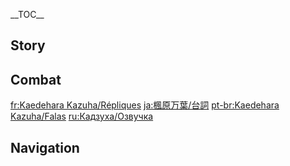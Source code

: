 {{CharacterTabs}}
{{LanguageTabs}}

__TOC__
==Story==
{{VO/Story
|character           = Kaedehara Kazuha

|vo_01_01_title      = Hello
|vo_01_01_file       = VO_{language}{character} Hello.ogg
|vo_01_01_tx         = "Come driving rain or winds that churn, I shall return, by blade alone, armed, if barefoot, to my home..." I am Kaedehara Kazuha, a wanderer who roams the land. Since we are both travelers, let us journey together for a time.

|vo_02_01_title      = Chat: Nature
|vo_02_01_file       = VO_{language}{character} Chat - Nature.ogg
|vo_02_01_tx         = This scenery is wonderful... Surely enough to convince anyone to become a wanderer.

|vo_02_02_title      = Chat: Playing a Tune
|vo_02_02_file       = VO_{language}{character} Chat - Playing a Tune.ogg
|vo_02_02_tx         = There are leaves around &mdash; and I know just the tune to accompany them, if you wish to hear it.

|vo_02_03_title      = Chat: Bladework
|vo_02_03_file       = VO_{language}{character} Chat - Bladework.ogg
|vo_02_03_tx         = Wherever in this world I roam, I carry memories of my home... This blade... It is the last link I have to the land of my birth.

|vo_03_01_title      = When It Rains
|vo_03_01_file       = VO_{language}{character} When It Rains.ogg
|vo_03_01_tx         = Taking a stroll in the middle of a downpour certainly rouses the spirit... but it's best to dry your clothes as soon as possible after the rain stops.

|vo_03_02_title      = When Thunder Strikes
|vo_03_02_file       = VO_{language}{character} When Thunder Strikes.ogg
|vo_03_02_tx         = Compared to the storms I've encountered out at sea, this is really quite tame.
|vo_03_02_rm         = 
|vo_03_02_tl         = 

|vo_03_03_title      = When It Snows
|vo_03_03_file       = VO_{language}{character} When It Snows.ogg
|vo_03_03_tx         = I love it when it snows. The world falls completely silent... and I can sleep undisturbed.

|vo_03_04_title      = When the Sun Is Out
|vo_03_04_file       = VO_{language}{character} When the Sun Is Out.ogg
|vo_03_04_tx         = Clear weather all around brightens the heart.

|vo_04_01_title      = Good Morning
|vo_04_01_file       = VO_{language}{character} Good Morning.ogg
|vo_04_01_tx         = The birdsong at daybreak is nature's gift to us. Let us go. Our journey begins anew.

|vo_04_02_title      = Good Afternoon
|vo_04_02_file       = VO_{language}{character} Good Afternoon.ogg
|vo_04_02_tx         = ...The midday sun has a way of making one yearn for a moment of sleep. What say we find ourselves a place to rest?

|vo_04_03_title      = Good Evening
|vo_04_03_file       = VO_{language}{character} Good Evening.ogg
|vo_04_03_tx         = I gaze up at the moon and lend my ear to the gentle breeze, with wine in my cup and peace in my heart... Have a wonderful evening.

|vo_04_04_title      = Good Night
|vo_04_04_file       = VO_{language}{character} Good Night.ogg
|vo_04_04_tx         = The wind has ceased... The world is silent, so now is the best time to rest well. See you tomorrow.

|vo_05_01_title      = About {character}: Sailing
|vo_05_01_file       = VO_{language}{character} About {character} - Sailing.ogg
|vo_05_01_tx         = In truth, not every night out at sea is filled with wind and waves. When the weather is clear, the moonlight flows over the rippling water, and schools of fish circle the ship's hull. At moments like that, when I look out into the distance from the prow, I feel like this journey is worth it... The only thing that takes away from that feeling is the sailors' singing. They're so loud... don't they need to sleep?

|vo_05_02_title      = About {character}: Samurai Nobility
|vo_05_02_file       = VO_{language}{character} About {character} - Samurai Nobility.ogg
|vo_05_02_tx         = The [[Kaedehara Clan]] was once a famed samurai clan. It's a pity that by the time the noble name passed to me, the title itself was all that was left. But it is enough for me. A samurai has no need of a lavish life &mdash; we find all that we need in wine, song, and the blade in our hands.

|vo_06_01_title      = About Us: Going Out to Sea
|vo_06_01_file       = VO_{language}{character} About Us - Going Out to Sea.ogg
|vo_06_01_tx         = What say you join me out at sea someday when the weather's fine?

|vo_06_02_title      = About Us: Frank Speech
|vo_06_02_friendship = 6
|vo_06_02_file       = VO_{language}{character} About Us - Frank Speech.ogg
|vo_06_02_tx         = I like frank people, because we can freely speak our minds to one another. There is no need to hide anything that you wish to say. I hear the voices of all things in nature, and that includes yours.

|vo_07_01_title      = About the [[Vision]]
|vo_07_01_friendship = 4
|vo_07_01_file       = VO_{language}{character} About the Vision.ogg
|vo_07_01_tx         = As I see it, a Vision is the proof of one's strength, not the source of it. It symbolizes the mortal desire to always keep moving forward, but in this endeavor, we samurai place our faith in our blades alone.

|vo_07_02_title      = Something to Share: Bamboo Blades
|vo_07_02_friendship = 4
|vo_07_02_file       = VO_{language}{character} Something to Share - Bamboo Blades.ogg
|vo_07_02_tx         = Ah, you'd like to learn the art of the sword? Let me see... Alright &mdash; here, take this. It's a bamboo blade I just made. With these, we can practice sparring without having to worry about getting injured.

|vo_07_03_title      = Something to Share: Maple Leaves
|vo_07_03_friendship = 4
|vo_07_03_file       = VO_{language}{character} Something to Share - Maple Leaves.ogg
|vo_07_03_tx         = "On this mountain path, where the red leaves lifeless lie... My heart calls for a companion, echoing the deer's cry..." Hm... I do love maple leaves, but it is a shame that so many goodbyes seem to happen when they turn red.

|vo_07_04_title      = Interesting Things
|vo_07_04_file       = VO_{language}{character} Interesting Things.ogg
|vo_07_04_tx         = Farewell, dear gulls, please calm your cries. From this day forth, I am a wanderer once more.

|vo_08_01_title      = About [[Beidou]]
|vo_08_01_friendship = 4
|vo_08_01_file       = VO_{language}{character} About Beidou.ogg
|vo_08_01_tx         = I owe Beidou my life. She took me in when I fled from Inazuma and gave me the courage to return there at the most difficult time of my life. She is a comrade in whom I and all the other sailors can place our trust.
|vo_08_01_mention    = Beidou

|vo_08_02_title      = About [[Gorou]]
|vo_08_02_friendship = 4
|vo_08_02_file       = VO_{language}{character} About Gorou.ogg
|vo_08_02_tx         = When I was a wanted man, the resistance gave me a lot of help. The time I spent with Gorou was brief, but he left a deep impression on me. He's the type of person who says whatever's on his mind. He shares the highs and lows of his subordinates, and is never afraid to draw his sword for the sake of a friend. That's the kind of person I can really get along with.
|vo_08_02_mention    = Gorou

|vo_08_03_title      = About [[Kujou Sara]]
|vo_08_03_friendship = 4
|vo_08_03_file       = VO_{language}{character} About Kujou Sara.ogg
|vo_08_03_tx         = She defeated my friend in a duel before the throne, which I accept as proof of her great strength. But she uses that strength to serve as an oppressor's lackey, leading the [[Kujou Clan]]'s troops to relentlessly seek out and confiscate Visions. This... I cannot forgive.
|vo_08_03_mention    = Kujou Sara

|vo_08_04_title      = About Kujou Sara: Changing Perspective
|vo_08_04_friendship = 4
|vo_08_04_quest      = Omnipresence Over Mortals
|vo_08_04_file       = VO_{language}{character} About Kujou Sara - Changing Perspective.ogg
|vo_08_04_tx         = I see... So she does have her own ideals that she is fighting for. But I have to wonder: can the Kujou family flourish as they did before once this storm has passed?
|vo_08_04_mention    = Kujou Sara

|vo_08_05_title      = About the [[Raiden Shogun]]
|vo_08_05_friendship = 4
|vo_08_05_quest      = Autumn Winds, Scarlet Leaves
|vo_08_05_file       = VO_{language}{character} About the Raiden Shogun.ogg
|vo_08_05_tx         = I've asked myself this question many times since leaving Inazuma. Do I simply resent the Raiden Shogun because of what happened in that duel? Because of the lethal stroke she dealt [[Kazuha's Friend|my dear friend]]? I've thought about this a good long time, and I believe the answer is no. My friend died an honorable death in that duel, and the Shogun was not unjustified in her conduct. My dissatisfaction with her has its roots in the Vision Hunt Decree. No one has the right to rob another of their hopes and dreams &mdash; not even a god.
|vo_08_05_mention    = Kazuha's Friend,Ei,Raiden Shogun

|vo_08_06_title      = About [[Kamisato Ayaka]]
|vo_08_06_friendship = 4
|vo_08_06_file       = VO_{language}{character} About Kamisato Ayaka.ogg
|vo_08_06_tx         = I'm sure everyone living in Inazuma has heard of the "Shirasagi Himegimi." The lady of the [[Kamisato Clan]] is as perfect as a person can be, though our paths have seldom crossed. I wonder what she thinks of the state of Inazuma today?
|vo_08_06_mention    = Kamisato Ayaka

|vo_08_07_title      = About [[Yoimiya]]
|vo_08_07_friendship = 4
|vo_08_07_file       = VO_{language}{character} About Yoimiya.ogg
|vo_08_07_tx         = The last time she commissioned Captain Beidou to ship fireworks to Liyue, I unloaded the shipment myself. They were so heavy! I doubt that anyone besides her could make such huge fireworks.
|vo_08_07_mention    = Beidou,Yoimiya

|vo_08_08_title      = About [[Sangonomiya Kokomi]]
|vo_08_08_friendship = 4
|vo_08_08_file       = VO_{language}{character} About Sangonomiya Kokomi.ogg
|vo_08_08_tx         = During my time with the Resistance, there was no one among our ranks who wouldn't look up to Her Excellency. As someone with a great passion for military matters, victory at all costs isn't really part of her ethos. She'd always try to limit the casualties to the minimum while planning her next move. By some accounts, it also seems that she seeks to take charge of both internal and foreign affairs for Watatsumi Island. Wouldn't that be too much to expect of herself though?
|vo_08_08_mention    = Sangonomiya Kokomi

|vo_08_09_title      = About [[Shikanoin Heizou]]
|vo_08_09_friendship = 4
|vo_08_09_file       = VO_{language}{character} About Shikanoin Heizou.ogg
|vo_08_09_tx         = Don't be deceived by his happy-go-lucky disposition. As soon as he gets working on a case, that restless energy he carries around turns into a razor-sharp focus. It's quite remarkable to witness.
|vo_08_09_mention    = Shikanoin Heizou

|vo_09_01_title      = About {character}: I
|vo_09_01_file       = VO_{language}{character} More About {character} - 01.ogg
|vo_09_01_tx         = You'd like to know more about me, you say? Well, as you see, I am but a wandering samurai that you could have run into just about anywhere.

|vo_09_02_title      = About {character}: II
|vo_09_02_friendship = 3
|vo_09_02_file       = VO_{language}{character} More About {character} - 02.ogg
|vo_09_02_tx         = I have a very keen sense of hearing. My ears pick up all sorts of sounds: the wind through the mountain passes, the parting clouds, the sound of foxes chewing on apples in the forest, the sound of crabs blowing bubbles... This is nature's favor, it allows me to sense danger long before it draws near.

|vo_09_03_title      = About {character}: III
|vo_09_03_friendship = 4
|vo_09_03_file       = VO_{language}{character} More About {character} - 03.ogg
|vo_09_03_tx         = I used to love the rain when I was small. The sound of it would lull me into a peaceful sleep. But since I've grown older, my feelings have become more... complicated. I still like to listen to the rain today, but whenever I see the storm clouds start to gather, my heart sinks and I can't help but wonder: "Hm... will some nice person let me stay the night today?" Listening to the rain in drenched clothes is hardly peaceful &mdash; hehe... nothing can be when you're constantly interrupting yourself by sneezing.

|vo_09_04_title      = About {character}: IV
|vo_09_04_friendship = 5
|vo_09_04_file       = VO_{language}{character} More About {character} - 04.ogg
|vo_09_04_tx         = I never stay in a single place for very long. Stagnancy dulls both my connection with nature and the blade I wield. While I am still able to, I want to travel far and wide and meet all sorts of different people.

|vo_09_05_title      = About {character}: V
|vo_09_05_friendship = 6
|vo_09_05_file       = VO_{language}{character} More About {character} - 05.ogg
|vo_09_05_tx         = Don't worry &mdash; even if the day comes for us to go our separate ways, I am certain that we will meet again, in some corner of the world. The fate that brings people together is not a cord so easily cut.

|vo_10_01_title      = {character}'s Hobbies
|vo_10_01_file       = VO_{language}{character} Hobbies.ogg
|vo_10_01_tx         = I like falling asleep on a warm rock that's been soaking in the mid-afternoon sun, then waking up and continuing on my journey with no particular aim in mind. So long as I have my blade by my side, there is nowhere I cannot go.

|vo_10_02_title      = {character}'s Troubles
|vo_10_02_file       = VO_{language}{character} Troubles.ogg
|vo_10_02_tx         = The sounds of nature turn into a clamor of noise during stormy weather. It becomes a constant buzz in my ears. If it happens at night, I end up tossing and turning all night long without getting a wink of sleep. It's quite the headache...

|vo_10_03_title      = Favorite Food
|vo_10_03_file       = VO_{language}{character} Favorite Food.ogg
|vo_10_03_tx         = The most easily obtainable food source when you're out at sea is, of course, fish. So it goes without saying that a seafaring adventurer must give careful consideration to how to cook a tasty fish-based meal... If the chance arises, I'd like you to try some of my cooking.

|vo_10_04_title      = Least Favorite Food
|vo_10_04_file       = VO_{language}{character} Least Favorite Food.ogg
|vo_10_04_tx         = I am not particularly fond of food that is thrown together in a hurry without much care and attention. The way I see it, if your meal consists of a single fish, you should grill it to perfection. Eating is supposed to be an enjoyable experience, so how can we stand to be so slapdash about it?

<!-- Receiving a Gift -->
|vo_11_01_title      = Receiving a Gift: I
|vo_11_01_file       = VO Kaedehara Kazuha Receiving a Gift - 01.ogg
|vo_11_01_tx         = That you can make fish taste as delicious as this is proof of your outstanding culinary prowess.

|vo_11_02_title      = Receiving a Gift: II
|vo_11_02_file       = VO Kaedehara Kazuha Receiving a Gift - 02.ogg
|vo_11_02_tx         = Your cooking not only fills the stomach, it also soothes my soul.

|vo_11_03_title      = Receiving a Gift: III
|vo_11_03_file       = VO Kaedehara Kazuha Receiving a Gift - 03.ogg
|vo_11_03_tx         = Perhaps you should get some rest? A weary mind is a recipe for flavorless food.

|vo_12_01_title      = Birthday
|vo_12_01_file       = VO_{language}{character} Birthday.ogg
|vo_12_01_tx         = I heard it was your birthday, so I wrote a haiku for you. Unfortunately, I'm not the most talented in this area, and after trying for several evenings, I was still only able to come up with the first two lines... I guess I'll just share what I've got so far, then. "Sun and moon rejoice / Birds of dawn sing songs anew"... Wait, don't say a word, I think the final line is coming to me... Yes, how about.... "Far from home, with you." Anyway, Happy Birthday. Let's go and get you some cake, shall we?

|vo_13_01_title      = Feelings About Ascension: Intro
|vo_13_01_ascension  = 1
|vo_13_01_file       = VO_{language}{character} Feelings About Ascension - 01.ogg
|vo_13_01_tx         = My blade grows keener.

|vo_13_02_title      = Feelings About Ascension: Building Up
|vo_13_02_ascension  = 2
|vo_13_02_file       = VO_{language}{character} Feelings About Ascension - 02.ogg
|vo_13_02_tx         = The sound of snow as it lands on the ground is so faint as to be practically nonexistent... But now, my senses are sharper than ever, and I believe I should be able to discern it.

|vo_13_03_title      = Feelings About Ascension: Climax
|vo_13_03_ascension  = 4
|vo_13_03_file       = VO_{language}{character} Feelings About Ascension - 03.ogg
|vo_13_03_tx         = The waves rise high out in the open seas. I, too, must reach new heights of strength.

|vo_13_04_title      = Feelings About Ascension: Conclusion
|vo_13_04_ascension  = 6
|vo_13_04_file       = VO_{language}{character} Feelings About Ascension - 04.ogg
|vo_13_04_tx         = As one travels the world, sorrows and frustrations are bound to journey with you. But I find that I've grown since meeting you, both in martial arts and in strength of character. I am confident that I will be more at ease in life from this point forth.
}}

==Combat==
{{Combat VO
|character           = Kaedehara Kazuha

|skill_1_tx          = Tch!
|skill_2_tx          = Huh!
|skill_3_tx          = Wind strider!
|skill_4_tx          = ''(Hold)'' Into the wind.
|skill_5_tx          = ''(Hold)'' The wind knows me.
|skill_6_tx          = ''(Hold)'' One with nature!

|burst_1_tx          = Clouds hide... the bird's call!
|burst_2_tx          = As one with wind and cloud.
|burst_3_tx          = Fallen leaves... adorn my night.

|sprint-s_1_tx       = Time to go.
|sprint-s_2_file     = Sprint Start 02,Sprint Start 03


|glider_1_tx         = I follow the wind.
|glider_2_file       = Deploying Wind Glider 02,Deploying Wind Glider 03

|chest_1_tx          =   Brings a smile to my face.
|chest_2_tx          =   A fateful offering.
|chest_3_tx          =   Who says there aren't benefits to a life of wandering?

|low-hp_1_tx         = Huh, not bad...
|low-hp_2_tx         = I must remain calm.
|low-hp_3_tx         = Stay focused!


|fallen_1_tx         = So many regrets...
|fallen_2_tx         = Never... again...
|fallen_3_tx         = This is... the end...

|hit-l_1_file        = Light Hit Taken 01,Light Hit Taken 02,Light Hit Taken 03,Light Hit Taken 04,Light Hit Taken 05,Light Hit Taken 06

|hit-h_1_tx          = It's...{{sic|<!--no space-->|hide=1}}fine.
|hit-h_2_tx          = That hurt!
|hit-h_3_file        = Heavy Hit Taken 03,Heavy Hit Taken 04,Heavy Hit Taken 05,Heavy Hit Taken 06

|join_1_tx           = Want me to come along?
|join_2_tx           = Alright, let's head off.
|join_3_tx           = Sounds good to me.


|atk-l_1_file        = Light Attack 01,Light Attack 02,Light Attack 03,Light Attack 04,Light Attack 05,Light Attack 06,Light Attack 07

|atk-m_1_file        = Mid Attack 01,Mid Attack 02,Mid Attack 03

|atk-h_1_file        = Heavy Attack 01,Heavy Attack 02,Heavy Attack 03

|climb_1_file        = Climbing 01,Climbing 02,Climbing 03,Climbing 04,Climbing 05

|climb-b_1_file      = Climbing Breath 01,Climbing Breath 02,Climbing Breath 03

|jump_1_file         = Jumping 01,Jumping 02,Jumping 03,Jumping 04,Jumping 05
}}

[[fr:Kaedehara Kazuha/Répliques]]
[[ja:楓原万葉/台詞]]
[[pt-br:Kaedehara Kazuha/Falas]]
[[ru:Кадзуха/Озвучка]]

==Navigation==
{{Character Navbox|link type=vo}}